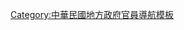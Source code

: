 {{Navbox
| name = 現任中華民國一、二級行政區行政首長
| title = [[现任中华民国一、二级行政区行政首长列表|現任中華民國一、二級行政區行政首長]]
| bodyclass = hlist
| state = {{{state|autocollapse}}}
| above =
| group1 = [[直轄市 (中華民國)|直轄市]]長
| list1 =
* [[臺北市市長|臺北市]]：[[柯文哲]]
* [[高雄市市長|高雄市]]：[[陳其邁]]
* [[新北市市長|新北市]]：[[侯友宜]]
* [[臺中市市長|臺中市]]：[[盧秀燕]]
* [[臺南市市長|臺南市]]：[[黃偉哲]]
* [[桃園市市長|桃園市]]：[[鄭文燦]]
| group2 = [[省 (中華民國)|省]]政府主席<sup>註</sup>
| list2 =
* [[臺灣省政府主席|臺灣省]]：（懸缺）
* [[福建省政府主席|福建省]]：（懸缺）
{{Navbox subgroup
  | group1 = [[縣 (中華民國)|縣]]長
  | list1 = {{Navbox subgroup
   | group1 = 臺灣省
   | list1 =
* [[宜蘭縣縣長|宜蘭縣]]：[[林姿妙]]
* [[新竹縣縣長|新竹縣]]：[[楊文科]]
* [[苗栗縣縣長|苗栗縣]]：[[徐耀昌]]
* [[彰化縣縣長|彰化縣]]：[[王惠美]]
* [[南投縣縣長|南投縣]]：[[林明溱]]
* [[雲林縣縣長|雲林縣]]：[[張麗善]]
* [[嘉義縣縣長|嘉義縣]]：[[翁章梁]]
* [[屏東縣縣長|屏東縣]]：[[潘孟安]]
* [[臺東縣縣長|臺東縣]]：[[饒慶鈴]]
* [[花蓮縣縣長|花蓮縣]]：[[徐榛蔚]]
* [[澎湖縣縣長|澎湖縣]]：[[賴峰偉]]
   | group2 = 福建省
   | list2 =
* [[金門縣縣長|金門縣]]：[[楊鎮浯]]
* [[連江縣縣長 (中華民國)|連江縣]]：[[劉增應]]
}}
  | group2 = [[市 (中華民國)|（省轄）市]]長
  | list2 = {{Navbox subgroup
   | group1 = 臺灣省
   | list1 =
* [[基隆市市長|基隆市]]：[[林右昌]]
* [[新竹市市長|新竹市]]：[[林智堅]]
* [[嘉義市市長|嘉義市]]：[[黃敏惠]]
}}
}}
| below = 註：自2018年（[[民國紀年|民國]]107年）以後不再任命，職位懸缺<br/>參見：{{tl|末任中華民國大陸時期一級行政區行政首長}}
}}<noinclude>
{{collapsible option}}
[[Category:台灣現任縣市首長| ]]
[[Category:中華民國地方政府官員導航模板]]
</noinclude>